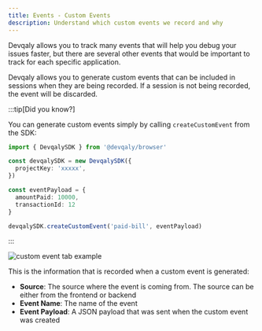 ```yaml
---
title: Events - Custom Events
description: Understand which custom events we record and why
---
```



Devqaly allows you to track many events that will help you debug your issues faster, but there are several other
events that would be important to track for each specific application.

Devqaly allows you to generate custom events that can be included in sessions when they are being recorded. If a session
is not being recorded, the event will be discarded.

:::tip[Did you know?]

You can generate custom events simply by calling `createCustomEvent` from the SDK:

```ts
import { DevqalySDK } from '@devqaly/browser'

const devqalySDK = new DevqalySDK({
  projectKey: 'xxxxx',
})

const eventPayload = {
  amountPaid: 10000,
  transactionId: 12
}

devqalySDK.createCustomEvent('paid-bill', eventPayload)
```

:::

<Image src={customEventTabExample} alt="custom event tab example"/>

This is the information that is recorded when a custom event is generated:

- **Source**: The source where the event is coming from. The source can be either from the frontend or backend
- **Event Name**: The name of the event
- **Event Payload**: A JSON payload that was sent when the custom event was created
